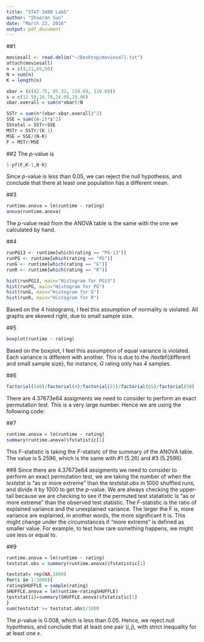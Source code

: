 ```yaml
---
title: "STAT 3480 Lab5"
author: "Shaoran Sun"
date: "March 22, 2016"
output: pdf_document
---
```

##1
```r
moviesall <- read.delim("~/Desktop/moviesall.txt")
attach(moviesall)
n = c(4,21,65,50)
N = sum(n)
K = length(n)

xbar = (c(82.75, 95.33, 110.69, 110.60))
s = c(12.58,10.78,24.09,19.06)
xbar.overall = sum(n*xbar)/N

SSTr = sum(n*(xbar-xbar.overall)^2)
SSE = sum((n-1)*s^2)
SStotal = SSTr+SSE
MSTr = SSTr/(K-1)
MSE = SSE/(N-K)
F = MSTr/MSE
```
\begin{tabular}{l||*{4}{c}r}
            & SS & df & MS & F \\
\hline
$Treatment$             & 6702.05 & 3 & 2234.02 &5.26 \\
\hline
$Error$            & 55740.83  &136 & 424.56&   \\
\hline \hline
$Total$            & 64442.88  & 139  &  & \\
\hline
\end{tabular}

##2
The $p$-value is 
```r
1-pf(F,K-1,N-K)
```

Since $p$-value is less than 0.05, we can reject the null hypothesis, and conclude that there at least one population has a different mean.

##3
```r
runtime.anova = lm(runtime ~ rating)
anova(runtime.anova)
```

The $p$-value read from the ANOVA table is the same with the one we calculated by hand.

##4
```r
runPG13 <- runtime[which(rating == "PG-13")]
runPG <- runtime[which(rating == "PG")]
runG <- runtime[which(rating == "G")]
runR <- runtime[which(rating == "R")]
```
```r
hist(runPG13, main="Histogram for PG13")
hist(runPG, main="Histogram for PG")
hist(runG, main="Histogram for G")
hist(runR, main="Histogram for R")
```

Based on the 4 histograms, I feel this assumption of normality is violated. All graphs are skewed right, due to small sample size.

##5
```r
boxplot(runtime ~ rating)
```

Based on the boxplot, I feel this assumption of equal variance is violated. Each variance is different with another. This is due to the /textbf{different and small sample size}, for instance, $G$ rating only has 4 samples. 

##6
```{r]}
factorial(140)/factorial(4)/factorial(21)/factorial(65)/factorial(50)
```

There are 4.37673e64 assigments we need to consider to perform an exact permutation test. This is a very large number. Hence we are using the following code:

##7
```r
runtime.anova = lm(runtime ~ rating)
summary(runtime.anova)$fstatistic[1]
```

This $F$-statistic is taking the $F$-statistc of the summary of the ANOVA table. The value is 5.2596, which is the same with #1 (5.26) and #3 (5.2596).

##8
Since there are 4.37673e64 assigments we need to consider to perform an exact permutation test, we are taking the number of when the $teststat$ is "as or more extreme" than the $teststat.obs$ in 1000 shuffled runs, and divide it by 1000 to get the $p$-value. We are always checking the upper-tail because we are checking to see if the permuted test statatistic is "as or more extreme" than the observed test statistic. The $F$-statistic is the ratio of explained variance and the unexplained variance. The larger the F is, more variance are explained, in another words, the more significant it is. This might change under the circumstances if "more extreme" is defined as smaller value. For example, to test how rare something happens, we might use less or equal to. 

##9
```r
runtime.anova = lm(runtime ~ rating)
teststat.obs = summary(runtime.anova)$fstatistic[1]

teststat= rep(NA,1000)
for(i in 1:1000){
ratingSHUFFLE = sample(rating)
SHUFFLE.anova = lm(runtime~ratingSHUFFLE)
teststat[i]=summary(SHUFFLE.anova)$fstatistic[1]
}
sum(teststat >= teststat.obs)/1000
```

The $p$-value is 0.008, which is less than 0.05. Hence, we reject null hypothesis, and conclude that at least one pair $(i,j)$, with strict inequality for at least one $x$.
